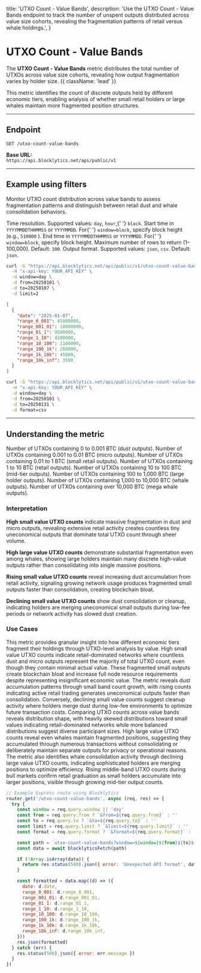   title: 'UTXO Count - Value Bands',
  description:
    'Use the UTXO Count - Value Bands endpoint to track the number of unspent outputs distributed across value size cohorts, revealing the fragmentation patterns of retail versus whale holdings.',
}

# UTXO Count - Value Bands

The **UTXO Count - Value Bands** metric distributes the total number of UTXOs across value size cohorts, revealing how output fragmentation varies by holder size. {{ className: 'lead' }}

This metric identifies the count of discrete outputs held by different economic tiers, enabling analysis of whether small retail holders or large whales maintain more fragmented position structures.

---

## Endpoint

`GET /utxo-count-value-bands`

**Base URL:**  
`https://api.blocklytics.net/api/public/v1`

---

## Example using filters

<Row>
  <Col>

Monitor UTXO count distribution across value bands to assess fragmentation patterns and distinguish between retail dust and whale consolidation behaviors.

<Properties>
  <Property name="window" type="string">
    Time resolution. Supported values: <code>day</code>, <code>hour</code>,{' '}
    <code>block</code>.
  </Property>
  <Property name="from" type="string">
    Start time in <code>YYYYMMDDTHHMMSS</code> or <code>YYYYMMDD</code>. For{' '}
    <code>window=block</code>, specify block height (e.g., <code>510000</code>
    ).
  </Property>
  <Property name="to" type="string">
    End time in <code>YYYYMMDDTHHMMSS</code> or <code>YYYYMMDD</code>. For{' '}
    <code>window=block</code>, specify block height.
  </Property>
  <Property name="limit" type="integer">
    Maximum number of rows to return (1–100,000). Default: <code>100</code>.
  </Property>
  <Property name="format" type="string">
    Output format. Supported values: <code>json</code>, <code>csv</code>.
    Default: <code>json</code>.
  </Property>
</Properties>

  </Col>
  <Col>

```bash {title="Requesting UTXO Count - Value Bands data"}
curl -G "https://api.blocklytics.net/api/public/v1/utxo-count-value-bands" \
  -H "x-api-key: YOUR_API_KEY" \
  -d window=day \
  -d from=20250101 \
  -d to=20250107 \
  -d limit=2
```

```json {title="Sample JSON response"}
[
  {
    "date": "2025-01-07",
    "range_0_001": 45000000,
    "range_001_01": 18000000,
    "range_01_1": 9500000,
    "range_1_10": 4200000,
    "range_10_100": 1100000,
    "range_100_1k": 280000,
    "range_1k_10k": 45000,
    "range_10k_inf": 3500
  }
]
```

```bash {title="Exporting as CSV"}
curl -G "https://api.blocklytics.net/api/public/v1/utxo-count-value-bands" \
  -H "x-api-key: YOUR_API_KEY" \
  -d window=day \
  -d from=20250101 \
  -d to=20250131 \
  -d format=csv
```

  </Col>
</Row>

---

## Understanding the metric

<Row>
  <Col>

<Properties>
  <Property name="range_0_001" type="number">
    Number of UTXOs containing 0 to 0.001 BTC (dust outputs).
  </Property>
  <Property name="range_001_01" type="number">
    Number of UTXOs containing 0.001 to 0.01 BTC (micro outputs).
  </Property>
  <Property name="range_01_1" type="number">
    Number of UTXOs containing 0.01 to 1 BTC (small retail outputs).
  </Property>
  <Property name="range_1_10" type="number">
    Number of UTXOs containing 1 to 10 BTC (retail outputs).
  </Property>
  <Property name="range_10_100" type="number">
    Number of UTXOs containing 10 to 100 BTC (mid-tier outputs).
  </Property>
  <Property name="range_100_1k" type="number">
    Number of UTXOs containing 100 to 1,000 BTC (large holder outputs).
  </Property>
  <Property name="range_1k_10k" type="number">
    Number of UTXOs containing 1,000 to 10,000 BTC (whale outputs).
  </Property>
  <Property name="range_10k_inf" type="number">
    Number of UTXOs containing over 10,000 BTC (mega whale outputs).
  </Property>
</Properties>

### Interpretation

**High small value UTXO counts** indicate massive fragmentation in dust and micro outputs, revealing extensive retail activity creates countless tiny uneconomical outputs that dominate total UTXO count through sheer volume.

**High large value UTXO counts** demonstrate substantial fragmentation even among whales, showing large holders maintain many discrete high-value outputs rather than consolidating into single massive positions.

**Rising small value UTXO counts** reveal increasing dust accumulation from retail activity, signaling growing network usage produces fragmented small outputs faster than consolidation, creating blockchain bloat.

**Declining small value UTXO counts** show dust consolidation or cleanup, indicating holders are merging uneconomical small outputs during low-fee periods or network activity has slowed dust creation.

### Use Cases

This metric provides granular insight into how different economic tiers fragment their holdings through UTXO-level analysis by value. High small value UTXO counts indicate retail-dominated networks where countless dust and micro outputs represent the majority of total UTXO count, even though they contain minimal actual value. These fragmented small outputs create blockchain bloat and increase full node resource requirements despite representing insignificant economic value. The metric reveals dust accumulation patterns through small band count growth, with rising counts indicating active retail trading generates uneconomical outputs faster than consolidation. Conversely, declining small value counts suggest cleanup activity where holders merge dust during low-fee environments to optimize future transaction costs. Comparing UTXO counts across value bands reveals distribution shape, with heavily skewed distributions toward small values indicating retail-dominated networks while more balanced distributions suggest diverse participant sizes. High large value UTXO counts reveal even whales maintain fragmented positions, suggesting they accumulated through numerous transactions without consolidating or deliberately maintain separate outputs for privacy or operational reasons. The metric also identifies whale consolidation activity through declining large value UTXO counts, indicating sophisticated holders are merging positions to optimize efficiency. Rising middle-band UTXO counts during bull markets confirm retail graduation as small holders accumulate into larger positions, visible through growing mid-tier output counts.

  </Col>
  <Col>

```js {title="Node.js (Express) example"}
// Example Express route using Blocklytics
router.get('/utxo-count-value-bands', async (req, res) => {
  try {
    const window = req.query.window || 'day'
    const from = req.query.from ? `&from=${req.query.from}` : ''
    const to = req.query.to ? `&to=${req.query.to}` : ''
    const limit = req.query.limit ? `&limit=${req.query.limit}` : ''
    const format = req.query.format ? `&format=${req.query.format}` : ''

    const path = `utxo-count-value-bands?window=${window}${from}${to}${limit}${format}`
    const data = await blocklyticsFetch(path)

    if (!Array.isArray(data)) {
      return res.status(500).json({ error: 'Unexpected API format', data })
    }

    const formatted = data.map((d) => ({
      date: d.date,
      range_0_001: d.range_0_001,
      range_001_01: d.range_001_01,
      range_01_1: d.range_01_1,
      range_1_10: d.range_1_10,
      range_10_100: d.range_10_100,
      range_100_1k: d.range_100_1k,
      range_1k_10k: d.range_1k_10k,
      range_10k_inf: d.range_10k_inf,
    }))
    res.json(formatted)
  } catch (err) {
    res.status(500).json({ error: err.message })
  }
})
```

  </Col>
</Row>
